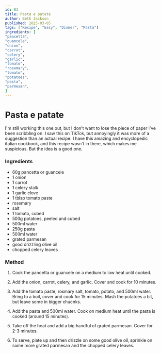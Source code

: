 ```yaml
---
id: 83
title: Pasta e patate
author: Beth Jackson
published: 2025-03-05
tags: ["Recipe", "Easy", "Dinner", "Pasta"]
ingredients: [
"pancetta",
"guancele",
"onion",
"carrot",
"celery",
"garlic",
"tomato",
"rosemary",
"tomato",
"potatoes",
"pasta",
"parmesan",
]
---
```


# Pasta e patate

<BlogTextWrapper>

I'm still working this one out, but I don't want to lose the piece of paper I've been scribbling on. I saw this on TikTok, but annoyingly it was more of a suggestion than an actual recipe. I have this amazing and encyclopedic italian cookbook, and this recipe wasn't in there, which makes me suspicious. But the idea is a good one.

</BlogTextWrapper>

<BlogTextWrapper>

### Ingredients

- 60g pancetta or guancele
- 1 onion
- 1 carrot
- 1 celery stalk
- 1 garlic clove
- 1 tblsp tomato paste
- rosemary
- salt
- 1 tomato, cubed
- 500g potatoes, peeled and cubed
- 500ml water
- 250g pasta
- 500ml water
- grated parmesan
- good drizzling olive oil
- chopped celery leaves

</BlogTextWrapper>

<BlogTextWrapper>

### Method

1. Cook the pancetta or guancele on a medium to low heat until cooked.

2. Add the onion, carrot, celery, and garlic. Cover and cook for 10 minutes.

3. Add the tomato paste, rosmary salt, tomato, potato, and 500ml water. Bring to a boil, cover and cook for 15 minutes. Mash the potatoes a bit, but leave some in bigger chucnks.

4. Add the pasta and 500ml water. Cook on medium heat until the pasta is cooked (around 15 minutes).

5. Take off the heat and add a big handful of grated parmesan. Cover for 2-3 minutes.

6. To serve, plate up and then drizzle on some good olive oil, sprinkle on some more grated parmesan and the chopped celery leaves.

</BlogTextWrapper>

<ClickableTags tags={tags} />
